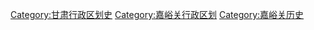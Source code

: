 [[Category:甘肃行政区划史|Category:甘肃行政区划史]]
[[Category:嘉峪关行政区划|Category:嘉峪关行政区划]]
[[Category:嘉峪关历史|Category:嘉峪关历史]]